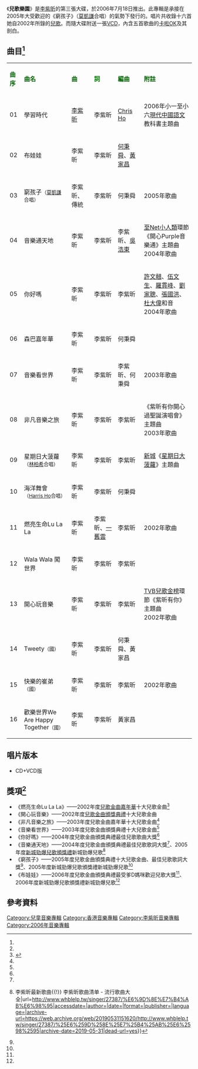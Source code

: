 {{Album infobox | <!-- See Wikipedia:WikiProject_Albums -->
|  Name        =兒歌樂園
|  Type        = 專輯
|  Artist      = [[李紫昕|李紫昕]]
|  Cover       = 李紫昕 兒歌樂園.jpg
|  Released    = 2006年7月18日<ref name="兒歌樂園(Kids Songs Wonderland)-李紫昕專輯">{{cite web|url=https://m.xmusiccn.com/album/79924|title=兒歌樂園(Kids Songs Wonderland)-李紫昕專輯|access-date=2019-05-31|archive-url=https://web.archive.org/web/20190530102134/https://m.xmusiccn.com/album/79924|archive-date=2019-05-30|dead-url=yes}}</ref>
|  Recorded    = 2002年－2006年
|  Genre       = [[兒童音樂|兒童音樂]]
|  Length      = 45分27秒
|  Label       = [[Purple_Music|Purple Music]]、[[華納唱片_(香港)|華納唱片]]
|  Number      = 
|  Producer    = [[李紫昕|李紫昕]]（1,4,5,7-9,11-13,15,16的音樂監製）<br>[[Chris_Ho|Chris Ho]]（1的音樂監製）<br>[[Harris_Ho|Harris Ho]]（2,3,6,10,14的音樂監製）
|  Last album  = [[開心玩音樂|開心玩音樂]]<br />（2002年）
|  This album  = '''兒歌樂園'''<br />（2006年）
|  Next album  = [[兒童成長樂園|兒童成長樂園]]<br />（2009年）}}

《'''兒歌樂園'''》是[[李紫昕|李紫昕]]的第三張大碟，於2006年7月18日推出。此專輯是承接在2005年大受歡迎的《窮孩子》（[[莫凱謙|莫凱謙]]合唱）的氣勢下發行的。唱片共收錄十六首她自2002年所錄的[[兒歌|兒歌]]。而隨大碟附送一張[[VCD|VCD]]，內含五首歌曲的[[卡啦OK|卡啦OK]]及其剖白。

==曲目<ref name="兒歌樂園(Kids Songs Wonderland)-李紫昕專輯" />==
{| class="wikitable"
|-
| <font color=darkgreen>'''曲序'''</font> || <font color=darkgreen>'''曲名'''</font> || <font color=darkgreen>'''曲'''</font> || <font color=green>'''詞'''</font> || <font color=darkgreen>'''編曲'''</font> || <font color=darkgreen>'''附註'''</font>
|-
| 01 || 學習時代 || [[李紫昕|李紫昕]] || 李紫昕 || [[Chris_Ho|Chris Ho]] || 2006年小一至小六[[現代中國語文|現代中國語文]]教科書主題曲
|-
| 02 || 布娃娃 || 李紫昕 || 李紫昕 || [[何秉舜|何秉舜]]、[[黃家昌|黃家昌]] ||
|-
| 03 || 窮孩子<Small>（[[莫凱謙|莫凱謙]]合唱）</small> || 李紫昕、傳統 || 李紫昕 || 何秉舜 || 2005年歌曲
|-
| 04 || 音樂通天地 || 李紫昕 || 李紫昕 || 李紫昕、[[吳浩東|吳浩東]] || [[至Net小人類|至Net小人類]]環節《開心Purple音樂通》主題曲<br>2004年歌曲
|-
| 05 || 你好嗎 || 李紫昕 || 李紫昕 || 李紫昕 || [[許文翹|許文翹]]、[[伍文生|伍文生]]、[[羅貫峰|羅貫峰]]、[[劉家聰|劉家聰]]、[[張國洪|張國洪]]、[[杜大偉|杜大偉]]和音<br>2004年歌曲
|-
| 06 || 森巴嘉年華 || 李紫昕 || 李紫昕 || 何秉舜 ||
|-
| 07 || 音樂看世界 || 李紫昕 || 李紫昕 || 李紫昕、何秉舜 || 2003年歌曲
|-
| 08 || 非凡音樂之旅 || 李紫昕 || 李紫昕 || 李紫昕 || 《紫昕有你開心過聖誕演唱會》主題曲<br>2003年歌曲
|-
| 09 || 星期日大菠蘿<Small>（[[林柏希|林柏希]]合唱）</small> || 李紫昕 || 李紫昕 || 李紫昕 || [[新城電台|新城]]《[[星期日大菠蘿|星期日大菠蘿]]》主題曲
|-
| 10 || 海洋舞會<Small>（[[Harris_Ho|Harris Ho]]合唱）</Small> || 李紫昕 || 李紫昕 || 何秉舜 ||
|-
| 11 || 燃亮生命Lu La La || 李紫昕 || 李紫昕、[[一舊雲|一舊雲]] || 李紫昕 || 2002年歌曲
|-
| 12 || Wala Wala 闖世界 || 李紫昕 || 李紫昕 || 李紫昕 ||
|-
| 13 || 開心玩音樂 || 李紫昕 || 李紫昕 || 李紫昕 || [[TVB|TVB]][[兒歌金榜|兒歌金榜]]環節《紫昕有你》主題曲<br>2002年歌曲
|-
| 14 || Tweety<Small>（國）</Small> || 李紫昕 || 李紫昕 || 何秉舜、黃家昌 ||
|-
| 15 || 快樂的崔弟<Small>（國）</Small> || 李紫昕 || 李紫昕 || 李紫昕 || 2002年歌曲
|-
| 16 || 歡樂世界We Are Happy Together<Small>（國）</Small> || 李紫昕 || 李紫昕 || 黃家昌 ||
|}

== 唱片版本 ==
* CD+VCD版
==獎項<ref name=":1" />==
*《燃亮生命Lu La La》——2002年度[[兒歌金曲嘉年華|兒歌金曲嘉年華]]十大兒歌金曲<ref name=":0">{{Cite web|title=康仔四圍遊: 歷屆兒歌金曲頒獎典禮得獎名單(1992-2008)|url=http://henryleunghk.blogspot.com/2009/09/1992-2008.html|accessdate=|author=|date=2009年9月29日|format=|publisher=康仔四圍遊|language=|archive-date=2019年9月14日|archive-url=https://web.archive.org/web/20190914232054/http://henryleunghk.blogspot.com/2009/09/1992-2008.html|dead-url=no}}</ref>
*《開心玩音樂》——2002年度[[兒歌金曲頒獎典禮|兒歌金曲頒獎典禮]]十大兒歌金曲
*《非凡音樂之旅》——2003年度兒歌金曲嘉年華十大兒歌金曲<ref name=":0" />
*《音樂看世界》——2003年度兒歌金曲頒獎典禮十大兒歌金曲<ref name=":0" />
*《你好嗎》——2004年度兒歌金曲頒獎典禮最佳兒歌歌曲大獎<ref name=":0" />
*《音樂通天地》——2004年度兒歌金曲頒獎典禮最佳兒歌歌詞大獎<ref name=":0" />、2005年度[[新城勁爆兒歌頒獎禮|新城勁爆兒歌頒獎禮]]新城勁爆兒歌<ref name=":1">{{Cite web|title=李紫昕歌曲大全{{!}} 李紫昕最新歌曲{{!}} 李紫昕歌曲清单 - 流行歌曲大全|url=http://www.whblelp.tw/singer/27387/%E6%9D%8E%E7%B4%AB%E6%98%95|accessdate=|author=|date=|format=|publisher=|language=|archive-url=https://web.archive.org/web/20190531151620/http://www.whblelp.tw/singer/27387/%25E6%259D%258E%25E7%25B4%25AB%25E6%2598%2595|archive-date=2019-05-31|dead-url=yes}}</ref>
*《窮孩子》——2005年度兒歌金曲頒獎典禮十大兒歌金曲、最佳兒歌歌詞大獎<ref name=":0" />、2005年度新城勁爆兒歌頒獎禮新城勁爆兒歌<ref name=":1" />
*《布娃娃》——2006年度兒歌金曲頒獎典禮最受爹D媽咪歡迎兒歌大獎<ref name=":0" />、2006年度新城勁爆兒歌頒獎禮新城勁爆兒歌<ref name=":1" />

==參考資料==

[[Category:兒童音樂專輯|Category:兒童音樂專輯]]
[[Category:香港音樂專輯|Category:香港音樂專輯]]
[[Category:李紫昕音樂專輯|Category:李紫昕音樂專輯]]
[[Category:2006年音樂專輯|Category:2006年音樂專輯]]